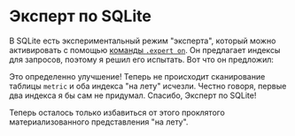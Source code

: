 
# Эксперт по SQLite

В SQLite есть экспериментальный режим "эксперта", который можно активировать с помощью [команды `.expert on`][expert on].
Он предлагает индексы для запросов, поэтому я решил его испытать.
Вот что он предложил:

<SqliteExpertOutput />

Это определенно улучшение!
Теперь не происходит сканирование таблицы `metric` и оба индекса "на лету" исчезли.
Честно говоря, первые два индекса я бы сам не придумал.
Спасибо, Эксперт по SQLite!

<SqliteIndexes />

Теперь осталось только избавиться от этого проклятого материализованного представления "на лету".

[expert on]: https://sqlite.org/cli.html#special_commands_to_sqlite3_dot_commands_